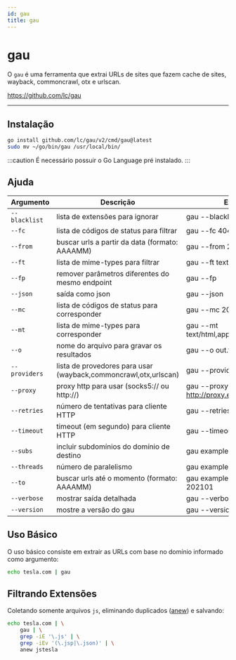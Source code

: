 ```yaml
---
id: gau
title: gau
---
```


# gau

O `gau` é uma ferramenta que extrai URLs de sites que fazem cache de sites,
wayback, commoncrawl, otx e urlscan.

https://github.com/lc/gau

---

## Instalação

```bash
go install github.com/lc/gau/v2/cmd/gau@latest
sudo mv ~/go/bin/gau /usr/local/bin/
```

:::caution
É necessário possuir o Go Language pré instalado.
:::

## Ajuda

| Argumento     | Descrição                                                       | Exemplo                                   |
| ------------- | --------------------------------------------------------------- | ----------------------------------------- |
| `--blacklist` | lista de extensões para ignorar                                 | gau --blacklist ttf,woff,svg,png          |
| `--fc`        | lista de códigos de status para filtrar                         | gau --fc 404,302                          |
| `--from`      | buscar urls a partir da data (formato: AAAAMM)                  | gau --from 202101                         |
| `--ft`        | lista de mime-types para filtrar                                | gau --ft text/plain                       |
| `--fp`        | remover parâmetros diferentes do mesmo endpoint                 | gau --fp                                  |
| `--json`      | saída como json                                                 | gau --json                                |
| `--mc`        | lista de códigos de status para corresponder                    | gau --mc 200,500                          |
| `--mt`        | lista de mime-types para corresponder                           | gau --mt text/html,application/json       |
| `--o`         | nome do arquivo para gravar os resultados                       | gau --o out.txt                           |
| `--providers` | lista de provedores para usar (wayback,commoncrawl,otx,urlscan) | gau --providers wayback                   |
| `--proxy`     | proxy http para usar (socks5:// ou http://)                     | gau --proxy http://proxy.example.com:8080 |
| `--retries`   | número de tentativas para cliente HTTP                          | gau --retries 10                          |
| `--timeout`   | timeout (em segundo) para cliente HTTP                          | gau --timeout 60                          |
| `--subs`      | incluir subdomínios do domínio de destino                       | gau example.com --subs                    |
| `--threads`   | número de paralelismo                                           | gau example.com --threads                 |
| `--to`        | buscar urls até o momento (formato: AAAAMM)                     | gau example.com --to 202101               |
| `--verbose`   | mostrar saída detalhada                                         | gau --verbose example.com                 |
| `--version`   | mostre a versão do gau                                          | gau --version                             |

## Uso Básico

O uso básico consiste em extrair as URLs com base no domínio informado como
argumento:

```bash
echo tesla.com | gau
```

## Filtrando Extensões

Coletando somente arquivos `js`, eliminando duplicados ([anew](anew)) e salvando:

```bash
echo tesla.com | \
    gau | \
    grep -iE '\.js' | \
    grep -iEv '(\.jsp|\.json)' | \
    anew jstesla
```
